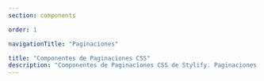 ```yaml
---
section: components

order: 1

navigationTitle: "Paginaciones"

title: "Componentes de Paginaciones CSS"
description: "Componentes de Paginaciones CSS de Stylify. Paginaciones CSS preparadas para tu próximo proyecto web. Copy&Paste, sin framework CSS"
---
```


<InteractivePreview
	class="margin-bottom:48px"
	min-height="200"
	title="Paginación"
	htmlSnippet="components/paginations"
/>
